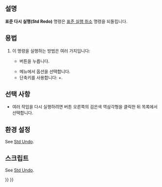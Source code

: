 <languages/>

{{Docnav
|[[Std_Undo/ko|실행 취소]]
|[[Std_Cut/ko|잘라내기]]
|[[Std_Edit_Menu/ko|표준 편집 메뉴]]
|IconL=Std_Undo.svg
|IconR=Std_Cut.svg
|IconC=Freecad.svg
}}

{{GuiCommand/ko
|Name=Std Redo
|Name/ko=표준 다시 실행
|MenuLocation=편집 → 다시 실행
|Workbenches=모두
|Shortcut={{KEY|Ctrl}}+{{KEY|Y}}
|SeeAlso=[[Std_Undo/ko|표준 실행 취소]]
}}

<span id="Description"></span>
==설명== 

'''표준 다시 실행(Std Redo)''' 명령은 [[Std_Undo/ko|표준 실행 취소]] 명령을 되돌립니다.

<span id="Usage"></span>
==용법==

<div class="mw-translate-fuzzy">
# 이 명령을 실행하는 방법은 여러 가지입니다:
#* {{Button|[[Image:Std_Redo.svg|16px]] [[Std_Redo/ko|표준 다시 실행]]}} 버튼을 누릅니다.
#* 메뉴에서 {{MenuCommand|편집 → [[Image:Std_Redo.svg|16px]] 다시 실행}} 옵션을 선택합니다.
#* 단축키를 사용합니다: {{KEY|Ctrl}}+{{KEY|Y}}.
</div>

<span id="Options"></span>
==선택 사항==

<div class="mw-translate-fuzzy">
* 여러 작업을 다시 실행하려면 {{Button|[[Image:Std_Redo.svg|16px]] [[Std_Redo/ko|표준 다시 실행]]}} 버튼 오른쪽의 검은색 역삼각형을 클릭한 뒤 목록에서 선택합니다.
</div>

<span id="Preferences"></span>
==환경 설정==

See [[Std_Undo#Preferences|Std Undo]].

<span id="Scripting"></span>
==스크립트==

See [[Std_Undo#Scripting|Std Undo]].


{{Docnav
|[[Std_Undo/ko|실행 취소]]
|[[Std_Cut/ko|잘라내기]]
|[[Std_Edit_Menu/ko|표준 편집 메뉴]]
|IconL=Std_Undo.svg
|IconR=Std_Cut.svg
|IconC=Freecad.svg
}}

{{Std_Base_navi{{#translation:}}}}
{{Userdocnavi{{#translation:}}}}